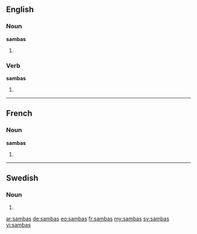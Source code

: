 ==English==

===Noun===
'''sambas'''

# {{plural of|samba}}

===Verb===
'''sambas'''

# {{third-person singular of|samba}}

----

==French==

===Noun===
'''sambas''' {{m}}

# {{plural of|samba|lang=fr}}

----

==Swedish==

===Noun===
{{head|sv|noun form}}

# {{sv-noun-form-indef-gen|samba}}

[[ar:sambas]]
[[de:sambas]]
[[eo:sambas]]
[[fr:sambas]]
[[my:sambas]]
[[sv:sambas]]
[[vi:sambas]]